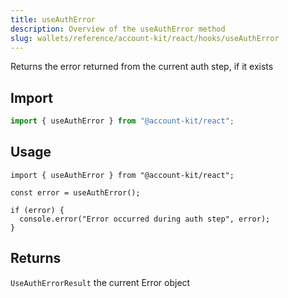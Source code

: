 ```yaml
---
title: useAuthError
description: Overview of the useAuthError method
slug: wallets/reference/account-kit/react/hooks/useAuthError
---
```




Returns the error returned from the current auth step, if it exists

## Import

```ts
import { useAuthError } from "@account-kit/react";
```

## Usage

```tsx twoslash
import { useAuthError } from "@account-kit/react";

const error = useAuthError();

if (error) {
  console.error("Error occurred during auth step", error);
}
```

## Returns

`UseAuthErrorResult`
the current Error object
